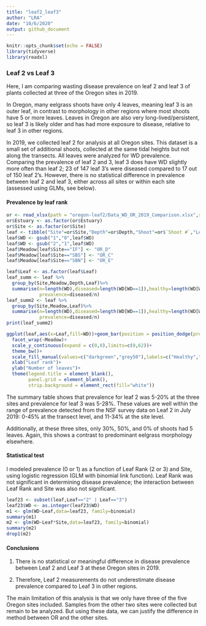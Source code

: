 ```yaml
---
title: "leaf2_leaf3"
author: "LRA"
date: "10/6/2020"
output: github_document
---
```


```r
knitr::opts_chunk$set(echo = FALSE)
library(tidyverse)
library(readxl)
```

### Leaf 2 vs Leaf 3

Here, I am comparing wasting disease prevalence on leaf 2 and leaf 3 of plants collected at three of the Oregon sites in 2019. 

In Oregon, many eelgrass shoots have only 4 leaves, meaning leaf 3 is an outer leaf, in contrast to morphology in other regions where most shoots have 5 or more leaves. Leaves in Oregon are also very long-lived/persistent, so leaf 3 is likely older and has had more exposure to disease, relative to leaf 3 in other regions.

In 2019, we collected leaf 2 for analysis at all Oregon sites. This dataset is a small set of additional shoots, collected at the same tidal heights but not along the transects. All leaves were analyzed for WD prevalence. Comparing the prevalence of leaf 2 and 3, leaf 3 does have WD slightly more often than leaf 2; 23 of 147 leaf 3's were diseased compared to 17 out of 150 leaf 2's. However, there is no statistical difference in prevalence between leaf 2 and leaf 3, either across all sites or within each site (assessed using GLMs, see below). 

#### Prevalence by leaf rank

```r
or <- read_xlsx(path = "oregon-leaf2/Data_WD_OR_2019_Comparison.xlsx",sheet="data final",trim_ws = TRUE)
or$Estuary <- as.factor(or$Estuary)
or$Site <- as.factor(or$Site)
leaf <- tibble("Site"=or$Site,"Depth"=or$Depth,"Shoot"=or$`Shoot #`,"Leaf"=or$`Leaf #`,WD=or$`Wasting Disease?`)
leaf$WD <- gsub("1","0",leaf$WD)
leaf$WD <- gsub("2","1",leaf$WD)
leaf$Meadow[leaf$Site=="IF"] <- "OR_D"
leaf$Meadow[leaf$Site=="SBS"] <- "OR_C"
leaf$Meadow[leaf$Site=="SBN"] <- "OR_E"

leaf$Leaf <- as.factor(leaf$Leaf)
leaf_summ <- leaf %>%
  group_by(Site,Meadow,Depth,Leaf)%>%
  summarise(n=length(WD),diseased=length(WD[WD==1]),healthy=length(WD[WD==0]),
            prevalence=diseased/n)
leaf_summ2 <- leaf %>%
  group_by(Site,Meadow,Leaf)%>%
  summarise(n=length(WD),diseased=length(WD[WD==1]),healthy=length(WD[WD==0]),
            prevalence=diseased/n)
print(leaf_summ2)

ggplot(leaf,aes(x=Leaf,fill=WD))+geom_bar(position = position_dodge(preserve = "single"))+
  facet_wrap(~Meadow)+
  scale_y_continuous(expand = c(0,0),limits=c(0,62))+
  theme_bw()+
  scale_fill_manual(values=c("darkgreen","grey50"),labels=c("Healthy","Diseased"))+
  xlab("Leaf rank")+
  ylab("Number of leaves")+
  theme(legend.title = element_blank(),
        panel.grid = element_blank(),
        strip.background = element_rect(fill="white"))
```

The summary table shows that prevalence for leaf 2 was 5-20% at the three sites and prevalence for leaf 3 was 5-28%. These values are well within the range of prevalence detected from the NSF survey data on Leaf 2 in July 2019: 0-45% at the transect level, and 11-34% at the site level. 

Additionally, at these three sites, only 30%, 50%, and 0% of shoots had 5 leaves. Again, this shows a contrast to predominant eelgrass morphology elsewhere.

#### Statistical test

I modeled prevalence (0 or 1) as a function of Leaf Rank (2 or 3) and Site, using logistic regression (GLM with binomial link function). Leaf Rank was not significant in determining disease prevalence; the interaction between Leaf Rank and Site was also not significant. 

```r
leaf23 <- subset(leaf,Leaf=="2" | Leaf=="3")
leaf23$WD <- as.integer(leaf23$WD)
m1 <- glm(WD~Leaf,data=leaf23, family=binomial)
summary(m1)
m2 <- glm(WD~Leaf*Site,data=leaf23, family=binomial)
summary(m2)
drop1(m2)
```

#### Conclusions

1. There is no statistical or meaningful difference in disease prevalence between Leaf 2 and Leaf 3 at these Oregon sites in 2019.

2. Therefore, Leaf 2 measurements do not underestimate disease prevalence compared to Leaf 3 in other regions.

The main limitation of this analysis is that we only have three of the five Oregon sites included. Samples from the other two sites were collected but remain to be analyzed. But using these data, we can justify the difference in method between OR and the other sites. 